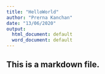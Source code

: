 ---
title: "HelloWorld"
author: "Prerna Kanchan"
date: "13/06/2020"
output:
  html_document: default
  word_document: default
---

## This is a markdown file.